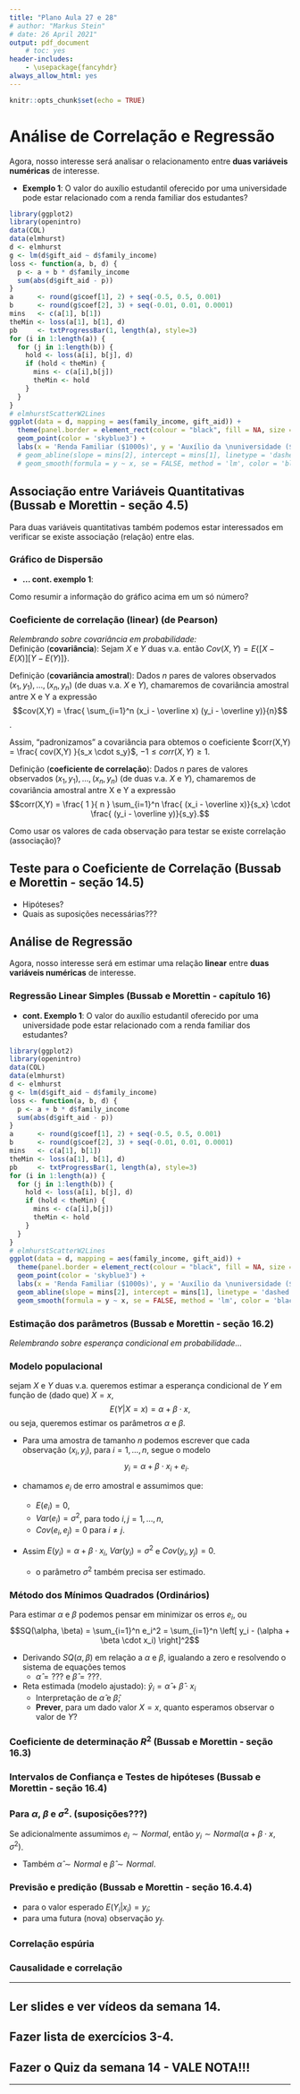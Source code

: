```yaml
---
title: "Plano Aula 27 e 28"
# author: "Markus Stein"
# date: 26 April 2021"
output: pdf_document
    # toc: yes
header-includes:
    - \usepackage{fancyhdr}
always_allow_html: yes
---
```

\addtolength{\headheight}{1.0cm}
\pagestyle{fancyplain} 
\lhead{\includegraphics[height=1.5cm]{logoIME.png}}
\rhead{\includegraphics[height=1.5cm]{image_probest.png}}
\chead{UNIVERSIDADE FEDERAL DO RIO GRANDE DO SUL \\
INSTITUTO DE MATEMÁTICA E ESTATÍSTICA \\
DEPARTAMENTO DE ESTATÍSTICA \\
\vspace{0.3cm}
MAT02219 - Probabilidade e Estatística - 2024/2
}
\renewcommand{\headrulewidth}{0pt} 


```r
knitr::opts_chunk$set(echo = TRUE)
```

# Análise de Correlação e Regressão 
Agora, nosso interesse será analisar o relacionamento entre **duas variáveis numéricas** de interesse.

<!-- * **Exemplo 1**: O Índice de Desenvolvimento Humano (IDH) em países pode estar associado à carga tributária?   -->
<!-- ![](IDH1.png){ width=60% }   -->

<!-- Artigo de 2012: https://carodinheiro.blogfolha.uol.com.br/2012/12/14/pagamento-de-impostos-no-brasil-e-um-investimento-sem-retorno/ -->

<!-- \vspace{0.5cm} -->

* **Exemplo 1**: O valor do auxílio estudantil oferecido por uma universidade pode estar relacionado com a renda familiar dos estudantes?

```r
library(ggplot2)
library(openintro)
data(COL)
data(elmhurst)
d <- elmhurst
g <- lm(d$gift_aid ~ d$family_income)
loss <- function(a, b, d) {
  p <- a + b * d$family_income
  sum(abs(d$gift_aid - p))
}
a      <- round(g$coef[1], 2) + seq(-0.5, 0.5, 0.001)
b      <- round(g$coef[2], 3) + seq(-0.01, 0.01, 0.0001)
mins   <- c(a[1], b[1])
theMin <- loss(a[1], b[1], d)
pb     <- txtProgressBar(1, length(a), style=3)
for (i in 1:length(a)) {
  for (j in 1:length(b)) {
    hold <- loss(a[i], b[j], d)
    if (hold < theMin) {
      mins <- c(a[i],b[j])
      theMin <- hold
    }
  }
}
# elmhurstScatterW2Lines
ggplot(data = d, mapping = aes(family_income, gift_aid)) + 
  theme(panel.border = element_rect(colour = "black", fill = NA, size = 1)) + 
  geom_point(color = 'skyblue3') + 
  labs(x = 'Renda Familiar ($1000s)', y = 'Auxílio da \nuniversidade ($1000s)') #+ 
  # geom_abline(slope = mins[2], intercept = mins[1], linetype = 'dashed', size = 1) + 
  # geom_smooth(formula = y ~ x, se = FALSE, method = 'lm', color = 'black')
```

## Associação entre Variáveis Quantitativas (Bussab e Morettin - seção 4.5)
Para duas variáveis quantitativas também podemos estar interessados em verificar se existe associação (relação) entre elas.  

### Gráfico de Dispersão

* **... cont. exemplo 1**: 

<!-- ```{r tabela1, echo=FALSE, warning=FALSE} -->
<!-- library(knitr) -->
<!-- tabela1 <- rbind(votos, abstencoes, habilitados) -->
<!-- tabela1 <- cbind(tabela1, rowSums(tabela1)) -->
<!-- rownames(tabela1) <- c("Votos", "Abstenções", "Total habilitados") -->
<!-- colnames(tabela1) <- c("Docentes", "Técnicos", "Estudantes", "Total") -->
<!-- kable(tabela1) -->
<!-- ``` -->

<!-- * **... cont. exemplo 2**:  -->

<!-- ```{r tabela2, echo=FALSE, warning=FALSE} -->
<!-- tabela2 <- rbind(chapa1, chapa2, chapa3, votos) -->
<!-- tabela2 <- cbind(tabela2, rowSums(tabela2)) -->
<!-- rownames(tabela2) <- c("Chapa 1", "Chapa 2", "Chapa 3", "Total votos válidos") -->
<!-- colnames(tabela2) <- colnames(tabela1) -->
<!-- kable(tabela2) -->
<!-- ``` -->

\vspace{0.3cm}
Como resumir a informação do gráfico acima em um só número?

<!-- \vspace{0.5cm} -->

### Coeficiente de correlação (linear) (de Pearson)

*Relembrando sobre covariância em probabilidade:*  
Definição (**covariância**): Sejam $X$ e $Y$ duas v.a. então $Cov(X,Y) = E \left\{ \left[ X - E(X) \right] \left[ Y - E(Y) \right] \right\}$. 

\vspace{0.2cm}

Definição (**covariância amostral**): Dados $n$ pares de valores observados $(x_1, y_1), \ldots, (x_n, y_n)$ (de duas v.a. $X$ e $Y$), chamaremos de covariância amostral antre X e Y a expressão
$$cov(X,Y) = \frac{ \sum_{i=1}^n (x_i - \overline x) (y_i - \overline y)}{n}$$. 

Assim, "padronizamos" a covariância para obtemos o coeficiente $corr(X,Y) = \frac{ cov(X,Y) }{s_x \cdot s_y}$, $-1 \leq corr(X,Y) \geq 1$.  

Definição (**coeficiente de correlação**): Dados $n$ pares de valores observados $(x_1, y_1), \ldots, (x_n, y_n)$ (de duas v.a. $X$ e $Y$), chamaremos de covariância amostral antre X e Y a expressão
$$corr(X,Y) = \frac{ 1 }{ n } \sum_{i=1}^n \frac{ (x_i - \overline x)}{s_x} \cdot \frac{ (y_i - \overline y)}{s_y}.$$  



<!-- * Duas variáveis aleatórias $X$ e $Y$ são ditas *independentes* se e somente se a probabilidade conjunta é igual ao produto das probabilidades marginais -->
<!-- $$P(X=i, Y=j) = P(X=i) \times P(Y=j),$$ -->
<!-- para todo $i=1, \ldots, k$ e $j=1, \ldots, l$. -->

<!-- * No teste de associação, a hipótese nula é dada por  -->
<!-- $$H_0: \pi_{ij} = \pi_{i.} \pi_{.j} \text{  ou  } H_0: P(X=i, Y=j) = P(X=i) \times P(Y=j).$$ -->


\vspace{0.2cm}

Como usar os valores de cada observação para testar se existe correlação (associação)?

## Teste para o Coeficiente de Correlação (Bussab e Morettin - seção 14.5)
* Hipóteses?
* Quais as suposições necessárias???

<!-- * o que são resíduos em correlação:::  -->
<!-- O que as diferenças $o_{ij} - e_{ij}$ nos dizem sobre a associação entre $X$ e $Y$? -->

<!-- * Os resíduos podem res vistos como o desvio de uma observação em relação ao seu valor esperado sob $H_0$. -->
<!-- $$res_{ij} = \frac{o_{ij} - e_{ij}}{\sqrt{e_{ij}}}$$ -->

## Análise de Regressão 
Agora, nosso interesse será em estimar uma relação **linear** entre **duas variáveis numéricas** de interesse.

### Regressão Linear Simples (Bussab e Morettin - capítulo 16)

* **cont. Exemplo 1**: O valor do auxílio estudantil oferecido por uma universidade pode estar relacionado com a renda familiar dos estudantes?

```r
library(ggplot2)
library(openintro)
data(COL)
data(elmhurst)
d <- elmhurst
g <- lm(d$gift_aid ~ d$family_income)
loss <- function(a, b, d) {
  p <- a + b * d$family_income
  sum(abs(d$gift_aid - p))
}
a      <- round(g$coef[1], 2) + seq(-0.5, 0.5, 0.001)
b      <- round(g$coef[2], 3) + seq(-0.01, 0.01, 0.0001)
mins   <- c(a[1], b[1])
theMin <- loss(a[1], b[1], d)
pb     <- txtProgressBar(1, length(a), style=3)
for (i in 1:length(a)) {
  for (j in 1:length(b)) {
    hold <- loss(a[i], b[j], d)
    if (hold < theMin) {
      mins <- c(a[i],b[j])
      theMin <- hold
    }
  }
}
# elmhurstScatterW2Lines
ggplot(data = d, mapping = aes(family_income, gift_aid)) +
  theme(panel.border = element_rect(colour = "black", fill = NA, size = 1)) +
  geom_point(color = 'skyblue3') +
  labs(x = 'Renda Familiar ($1000s)', y = 'Auxílio da \nuniversidade ($1000s)') +
  geom_abline(slope = mins[2], intercept = mins[1], linetype = 'dashed', size = 1) +
  geom_smooth(formula = y ~ x, se = FALSE, method = 'lm', color = 'black')
```

### Estimação dos parâmetros (Bussab e Morettin - seção 16.2)
*Relembrando sobre esperança condicional em probabilidade...*   

### Modelo populacional
sejam $X$ e $Y$ duas v.a. queremos estimar a esperança condicional de $Y$ em função de (dado que) $X=x$,
$$E(Y \vert X=x) = \alpha + \beta \cdot x,$$
ou seja, queremos estimar os parâmetros $\alpha$ e $\beta$.  

* Para uma amostra de tamanho $n$ podemos escrever que cada observação $(x_i, y_i)$, para $i = 1, \ldots, n$, segue o modelo
$$y_i = \alpha + \beta \cdot x_i + e_i.$$  

* chamamos $e_i$ de erro amostral e assumimos que:
    + $E(e_i) = 0$, 
    + $Var(e_i) = \sigma^2$, para todo $i,j = 1, \ldots, n$,
    + $Cov(e_i, e_j) = 0$ para $i\neq j$.  

* Assim $E(y_i) = \alpha + \beta \cdot x_i$, $Var(y_i)=\sigma^2$ e $Cov(y_i, y_j)=0$.
    +  o parâmetro $\sigma^2$ também precisa ser estimado.
    
<!-- \vspace{0.2cm} -->

### Método dos Mínimos Quadrados (Ordinários)
Para estimar $\alpha$ e $\beta$ podemos pensar em minimizar os erros $e_i$, ou
$$SQ(\alpha, \beta) = \sum_{i=1}^n e_i^2 = \sum_{i=1}^n \left[ y_i - (\alpha + \beta \cdot x_i) \right]^2$$

* Derivando $SQ(\alpha, \beta)$ em relação a $\alpha$ e $\beta$, igualando a zero e resolvendo o sistema de equações temos
    + $\widehat \alpha = ???$ e $\widehat \beta = ???$.  

* Reta estimada (modelo ajustado): $\widehat y_i = \widehat \alpha + \widehat \beta \cdot x_i$
    + Interpretação de $\widehat \alpha$ e $\widehat \beta$;
    + **Prever**, para um dado valor $X=x$, quanto esperamos observar o valor de $Y$?

\vspace{0.2cm}

### Coeficiente de determinação $R^2$ (Bussab e Morettin - seção 16.3)

<!-- \vspace{0.5cm} -->

### Intervalos de Confiança e Testes de hipóteses (Bussab e Morettin - seção 16.4)
### Para $\alpha$, $\beta$ e $\sigma^2$. (**suposições???**)
Se adicionalmente assumimos $e_i \sim Normal$, então $y_i \sim Normal(\alpha + \beta \cdot x, \sigma^2)$.

* Também $\widehat \alpha \sim Normal$ e $\widehat \beta \sim Normal$.

### **Previsão** e **predição** (Bussab e Morettin - seção 16.4.4)
* para o valor esperado $E(Y_i \vert x_i) = y_i$;
* para uma futura (nova) observação $y_f$.


### Correlação espúria

### Causalidade e correlação

\vspace{0.5cm}

***
## Ler slides e ver vídeos da semana 14.
## Fazer lista de exercícios 3-4.
## Fazer o Quiz da semana 14 - VALE NOTA!!!
***  
